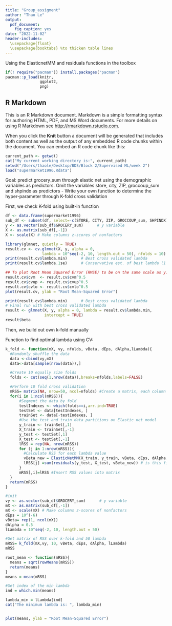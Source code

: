 ```yaml
---
title: "Group_assigment"
author: "Thao Le"
output:
  pdf_document:
    fig_caption: yes
date: "2022-11-02"
header-includes:
  \usepackage{float}
  \usepackage{booktabs} %to thicken table lines
---
```


Using the ElasticnetMM and residuals functions in the toolbox
```r
if(! require("pacman")) install.packages("pacman")
pacman::p_load(knitr,
               ggplot2,
               png)
```

## R Markdown

This is an R Markdown document. Markdown is a simple formatting syntax for authoring HTML, PDF, and MS Word documents. For more details on using R Markdown see <http://rmarkdown.rstudio.com>.

When you click the **Knit** button a document will be generated that includes both content as well as the output of any embedded R code chunks within the document. You can embed an R code chunk like this:


```r
current_path <- getwd()
cat("My current working directory is:", current_path)
setwd("/Users/thaole/Desktop/BDS/Block 2/Supervised ML/week 2")
load("supermarket1996.Rdata")
```

Goal: predict grocery_sum through elastic net using the demographic variables as predictors. Omit the variables store, city, ZIP, groccoup_sum and shpindx as predictors
- Write your own function to determine the hyper-parameter through K-fold cross validation

First, we check K-fold using built-in function
```r
df <- data.frame(supermarket1996)
sub_df <- subset(df, select=-c(STORE, CITY, ZIP, GROCCOUP_sum, SHPINDX))
y <- as.vector(sub_df$GROCERY_sum)      # y variable
X <- as.matrix(sub_df[,-1])
X <- scale(X) # Make columns z-scores of nonfactors

library(glmnet, quietly = TRUE)
result.cv <- cv.glmnet(X, y, alpha = 0, 
                lambda = 10^seq(-2, 10, length.out = 50), nfolds = 10)  
print(result.cv$lambda.min)      # Best cross validated lambda
print(result.cv$lambda.1se)      # Conservative est. of best lambda (1 stdev)

## To plot Root Mean Squared Error (RMSE) to be on the same scale as y:
result.cv$cvm  <- result.cv$cvm^0.5
result.cv$cvup <- result.cv$cvup^0.5
result.cv$cvlo <- result.cv$cvlo^0.5
plot(result.cv, ylab = "Root Mean-Squared Error") 

print(result.cv$lambda.min)      # Best cross validated lambda
# Final run with best cross validated lambda
result <- glmnet(X, y, alpha = 0, lambda = result.cv$lambda.min,
                 intercept = TRUE)  
result$beta


```

Then, we build out own k-fold manually

Function to find optimal lambda using CV:
```r

k_fold <- function(mX, vy, nfolds, vBeta, dEps, dAlpha,lLambda){
  #Randomly shuffle the data
  data <-cbind(vy,mX)
  data<-data[sample(nrow(data)),]

  #Create 10 equally size folds
  folds <- cut(seq(1,nrow(data)),breaks=nfolds,labels=FALSE)

  #Perform 10 fold cross validation
  mRSS= matrix(NA, nrow=50, ncol=nfolds) #Create a matrix, each column is the RSS for each test set of the folds
  for(i in 1:ncol(mRSS)){
      #Segment the data by fold 
      testIndexes <- which(folds==i,arr.ind=TRUE)
      testSet <- data[testIndexes, ]
      trainSet <- data[-testIndexes, ]
      #Use the test and train data partitions on Elastic net model
      y_train <- trainSet[,1]
      X_train <- trainSet[,-1]
      y_test <- testSet[,1]
      X_test <- testSet[,-1]
      lRSS = rep(NA, nrow(mRSS))
      for (j in 1:nrow(mRSS)){
        #Calculate RSS for each lambda value
        vBeta_new = ElasticNetMM(X_train, y_train, vBeta, dEps, dAlpha, lLambda[j]) 
        lRSS[j] =sum(residuals(y_test, X_test, vBeta_new)) # is this fine?
      }
      mRSS[,i]=lRSS #Insert RSS values into matrix
  }
  return(mRSS)
}
```

```r

#init
vy <- as.vector(sub_df$GROCERY_sum)      # y variable
mX <- as.matrix(sub_df[,-1])
mX <- scale(mX) # Make columns z-scores of nonfactors
dEps = 10^(-6)
vBeta= rep(1, ncol(mX))
dAlpha = 0.5
lLambda = 10^seq(-2, 10, length.out = 50)

#Get matrix of RSS over k-fold and 50 lambda
mRSS= k_fold(mX,vy, 10, vBeta, dEps, dAlpha, lLambda)
mRSS

root_mean <- function(mRSS){
  means = sqrt(rowMeans(mRSS))
  return(means)
}
means = mean(mRSS)

#Get index of the min lambda
ind = which.min(means)

lambda_min = lLambda[ind]
cat("The minimum lambda is: ", lambda_min)


plot(means, ylab = "Root Mean-Squared Error")
```
